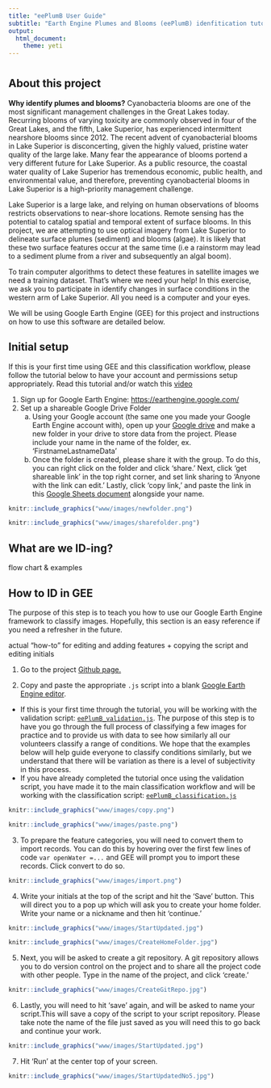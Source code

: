 ```yaml
---
title: "eePlumB User Guide"
subtitle: "Earth Engine Plumes and Blooms (eePlumB) idenfitication tutorial"
output: 
  html_document:
    theme: yeti
---
```


# {.tabset .tabset-fade .tabset-pills}

## About this project

**Why identify plumes and blooms?**
Cyanobacteria blooms are one of the most significant management challenges in the Great Lakes today. Recurring blooms of varying toxicity are commonly observed in four of the Great Lakes, and the fifth, Lake Superior, has experienced intermittent nearshore blooms since 2012. The recent advent of cyanobacterial blooms in Lake Superior is disconcerting, given the highly valued, pristine water quality of the large lake. Many fear the appearance of blooms portend a very different future for Lake Superior. As a public resource, the coastal water quality of Lake Superior has tremendous economic, public health, and environmental value, and therefore, preventing cyanobacterial blooms in Lake Superior is a high-priority management challenge. 

Lake Superior is a large lake, and relying on human observations of blooms restricts observations to near-shore locations. Remote sensing has the potential to catalog spatial and temporal extent of surface blooms. In this project, we are attempting to use optical imagery from Lake Superior to delineate surface plumes (sediment) and blooms (algae). It is likely that these two surface features occur at the same time (i.e a rainstorm may lead to a sediment plume from a river and subsequently an algal boom). 

To train computer algorithms to detect these features in satellite images we need a training dataset. That's where we need your help! In this exercise, we ask you to participate in identify changes in surface conditions in the western arm of Lake Superior. All you need is a computer and your eyes.

We will be using Google Earth Engine (GEE) for this project and instructions on how to use this software are detailed below. 

## Initial setup

If this is your first time using GEE and this classification workflow, please follow the tutorial below to have your account and permissions setup appropriately. Read this tutorial and/or watch this [video](https://youtu.be/QXJf9IAF1z4)

1. Sign up for Google Earth Engine: <https://earthengine.google.com/>
2. Set up a shareable Google Drive Folder
     a. Using your Google account (the same one you made your Google Earth Engine account with), open up your [Google drive](https://drive.google.com/drive/my-drive) and make a new folder in your drive to store data from the project. Please include your name in the name of the folder, ex. ‘FirstnameLastnameData’
     b. Once the folder is created, please share it with the group. To do this, you can right click on the folder and click ‘share.’ Next, click ‘get shareable link’ in the top right corner, and set link sharing to ‘Anyone with the link can edit.’ Lastly, click ‘copy link,’ and paste the link in this [Google Sheets document](https://docs.google.com/spreadsheets/d/1J_jvedUA3fDjD4EAYYUe-bmEszaDJWjTzlbqJJN6MXE/edit#gid=0) alongside your name.
          
```r
knitr::include_graphics("www/images/newfolder.png")
```

```r
knitr::include_graphics("www/images/sharefolder.png")
```

## What are we ID-ing?

flow chart & examples

## How to ID in GEE

The purpose of this step is to teach you how to use our Google Earth Engine framework to classify images. Hopefully, this section is an easy reference if you need a refresher in the future.

actual "how-to" for editing and adding features + copying the script and editing initials

1. Go to the project [Github page.](https://github.com/rossyndicate/Superior-Plume-Bloom/tree/main/eePlumB/1_user_interface_script) 

2. Copy and paste the appropriate `.js` script into a blank [Google Earth Engine editor](https://code.earthengine.google.com/). 

* If this is your first time through the tutorial, you will be working with the validation script: [`eePlumB_validation.js`](https://github.com/rossyndicate/Superior-Plume-Bloom/blob/5e9d0cd1ad435aa3bdb2f0d2b41c026c0f57c8ab/eePlumB/1_user_interface_script/eePlumB_validation). The purpose of this step is to have you go through the full process of classifying a few images for practice and to provide us with data to see how similarly all our volunteers classify a range of conditions. We hope that the examples below will help guide everyone to classify conditions similarly, but we understand that there will be variation as there is a level of subjectivity in this process. 
* If you have already completed the tutorial once using the validation script, you have made it to the main classification workflow and will be working with the classification script: [`eePlumB_classification.js`](LINK ME)

```r
knitr::include_graphics("www/images/copy.png")
```

```r
knitr::include_graphics("www/images/paste.png")
```

3. To prepare the feature categories, you will need to convert them to import records. You can do this by hovering over the first few lines of code `var openWater =...` and GEE will prompt you to import these records. Click convert to do so.

```r
knitr::include_graphics("www/images/import.png")
```

4. Write your initials at the top of the script and hit the ‘Save’ button. This will direct you to a pop up which will ask you to create your home folder. Write your name or a nickname and then hit 'continue.' 

```r
knitr::include_graphics("www/images/StartUpdated.jpg")
```


```r
knitr::include_graphics("www/images/CreateHomeFolder.jpg")
```

5. Next, you will be asked to create a git repository. A git repository allows you to do version control on the project and to share all the project code with other people. Type in the name of the project, and click 'create.'

```r
knitr::include_graphics("www/images/CreateGitRepo.jpg")
```

6. Lastly, you will need to hit 'save' again, and will be asked to name your script.This will save a copy of the script to your script repository. Please take note the name of the file just saved as you will need this to go back and continue your work.

```r
knitr::include_graphics("www/images/StartUpdated.jpg")
```

7. Hit ‘Run’ at the center top of your screen.

```r
knitr::include_graphics("www/images/StartUpdatedNo5.jpg")
```

